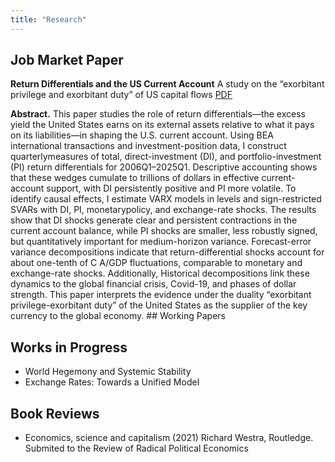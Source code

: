 ```yaml
---
title: "Research"
---
```


## Job Market Paper
**Return Differentials and the US Current Account** A study on the "exorbitant privilege and exorbitant duty" of US capital flows
[PDF](Return_Differentials__JMP.pdf)

**Abstract.** This paper studies the role of return differentials—the excess yield the United States earns on its external
assets relative to what it pays on its liabilities—in shaping the U.S. current account. Using BEA international
transactions and investment-position data, I construct quarterlymeasures of total, direct-investment (DI), and
portfolio-investment (PI) return differentials for 2006Q1–2025Q1. Descriptive accounting shows that these wedges
cumulate to trillions of dollars in effective current-account support, with DI persistently positive and PI more
volatile. To identify causal effects, I estimate VARX models in levels and sign-restricted SVARs with DI, PI, monetarypolicy,
and exchange-rate shocks. The results show that DI shocks generate clear and persistent contractions in
the current account balance, while PI shocks are smaller, less robustly signed, but quantitatively important for
medium-horizon variance. Forecast-error variance decompositions indicate that return-differential shocks account
for about one-tenth of C A/GDP fluctuations, comparable to monetary and exchange-rate shocks. Additionally,
Historical decompositions link these dynamics to the global financial crisis, Covid-19, and phases of dollar strength.
This paper interprets the evidence under the duality "exorbitant privilege-exorbitant duty" of the United States as
the supplier of the key currency to the global economy.
## Working Papers


## Works in Progress
- World Hegemony and Systemic Stability
- Exchange Rates: Towards a Unified Model

## Book Reviews
- Economics, science and capitalism (2021) Richard Westra, Routledge. Submited to the Review of Radical Political Economics

